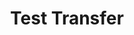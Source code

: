 ---
title: Test Transfer
description: TBD
updated: 2024-05-31
authors: [ashucoder9]
icon: Terminal
---